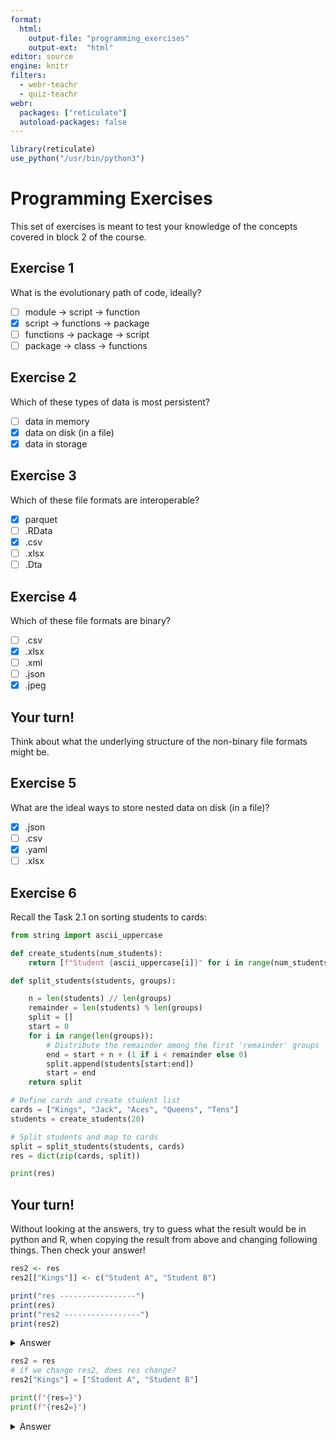 ```yaml
---
format:
  html: 
    output-file: "programming_exercises"
    output-ext:  "html"
editor: source
engine: knitr
filters:
  - webr-teachr
  - quiz-teachr
webr:
  packages: ["reticulate"]
  autoload-packages: false
---
```


```r
library(reticulate)
use_python("/usr/bin/python3")
```
# Programming Exercises

This set of exercises is meant to test your knowledge of the concepts covered in block 2 of the course.

## Exercise 1

What is the evolutionary path of code, ideally?

:::{.quiz-multichoice}
- [ ] [module -> script -> function]{hint="x"}
- [X] [script -> functions -> package]{hint="o"}
- [ ] [functions -> package -> script]{hint="x"}
- [ ] [package -> class -> functions]{hint="x"}
:::


## Exercise 2

Which of these types of data is most persistent?

:::{.quiz-multichoice}
- [ ] [data in memory]{hint="x"}
- [X] [data on disk (in a file)]{hint="o"}
- [X] [data in storage]{hint="o"}
:::

## Exercise 3
Which of these file formats are interoperable?

:::{.quiz-multichoice}

- [X] [parquet]{hint="o"}
- [ ] [.RData]{hint="x"}
- [X] [.csv]{hint="o"}
- [ ] [.xlsx]{hint="x"}
- [ ] [.Dta]{hint="x"}
:::

## Exercise 4

Which of these file formats are binary? 

:::{.quiz-multichoice}

- [ ] [.csv]{hint="x"}
- [X] [.xlsx]{hint="o"}
- [ ] [.xml]{hint="x"}
- [ ] [.json]{hint="x"}
- [X] [.jpeg]{hint="o"}
<!-- TODO: check if this is true -->
:::

::: {.callout-caution}
## Your turn!
Think about what the underlying structure of the non-binary file formats might be.
:::


## Exercise 5

What are the ideal ways to store nested data on disk (in a file)?

:::{.quiz-multichoice}
- [X] [.json]{hint="o"}
- [ ] [.csv]{hint="x"}
- [X] [.yaml]{hint="o"}
- [ ] [.xlsx]{hint="x"}
:::

## Exercise 6
<!-- TODO: make example better, multiple code blocks  -->
Recall the Task 2.1 on sorting students to cards: 

```python
from string import ascii_uppercase

def create_students(num_students):
    return [f"Student {ascii_uppercase[i]}" for i in range(num_students)]

def split_students(students, groups):

    n = len(students) // len(groups)
    remainder = len(students) % len(groups)
    split = []
    start = 0
    for i in range(len(groups)):
        # Distribute the remainder among the first 'remainder' groups
        end = start + n + (1 if i < remainder else 0)
        split.append(students[start:end])
        start = end
    return split

# Define cards and create student list
cards = ["Kings", "Jack", "Aces", "Queens", "Tens"]
students = create_students(20)

# Split students and map to cards
split = split_students(students, cards)
res = dict(zip(cards, split))

print(res)
```

::: {.callout-caution}
## Your turn!
Without looking at the answers, try to guess what the result would be in python and R, when copying the result from above and changing following things. Then check your answer!
:::

```r
res2 <- res
res2[["Kings"]] <- c("Student A", "Student B") 

print("res -----------------")
print(res)
print("res2 -----------------")
print(res2)
```
<details> 
<summary>Answer</summary>

```r
library(stringr)

create_students <- function(num_students) {
  students <- paste("Student", substr(LETTERS, 1, num_students))
  return(students)
}

split_students <- function(students, groups) {
  n <- length(students) %/% length(groups)
  remainder <- length(students) %% length(groups)  
  
  split <- list()
  start <- 1
  for (i in seq_along(groups)) {
    end <- start + n - 1 + ifelse(i <= remainder, 1, 0)
    split[[i]] <- students[start:end]
    start <- end + 1
  }
  
  names(split) <- groups
  return(split)
}

cards <- c("Kings", "Jack", "Aces", "Queens", "Tens")
students <- create_students(20)

split <- split_students(students, cards)
res <- split

res2 <- res
res2[["Kings"]] <- c("Student A", "Student B") 


print("res -----------------")
print(res)
print("res2 -----------------")
print(res2)

```
</details> 


```python
res2 = res
# if we change res2, does res change?
res2["Kings"] = ["Student A", "Student B"]

print(f"{res=}")
print(f"{res2=}")
```
<details> 
<summary>Answer</summary>
```python
from string import ascii_uppercase


def create_students(num_students):
    return [f"Student {ascii_uppercase[i]}" for i in range(num_students)]


def split_students(students, groups):

    n = len(students) // len(groups)
    remainder = len(students) % len(groups)
    split = []
    start = 0
    for i in range(len(groups)):
        # Distribute the remainder among the first 'remainder' groups
        end = start + n + (1 if i < remainder else 0)
        split.append(students[start:end])
        start = end
    return split


cards = ["Kings", "Jack", "Aces", "Queens", "Tens"]
students = create_students(20)

split = split_students(students, cards)
res = dict(zip(cards, split))

res2 = res
res2["Kings"] = ["Student A", "Student B"]
print(f"{res=}")
print(f"{res2=}")
```

</details> 

<!-- my example:
from string import ascii_uppercase

cards = ["Kings", "Jack", "Aces", "Queens", "Tens"]
l = []
d = {}
for i in list(ascii_uppercase)[:20]:
    stu = f"Student {i}"
    l.append(stu)

# maybe split acc. to len of cards
n = len(l) // len(cards)

split = [l[i : i + n - 1] for i in range(0, len(l), n - 1)]
# print(split)

res = dict(zip(cards, split))
print(res)
 -->


